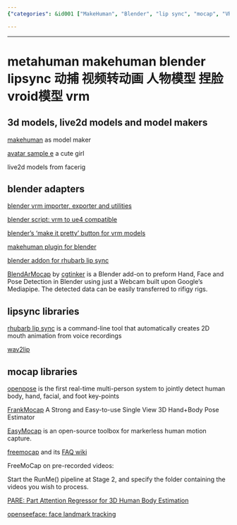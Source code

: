 ```yaml
---
{"categories": &id001 ["MakeHuman", "Blender", "lip sync", "mocap", "VRM files", "real-time human body tracking", "import/export"], "category": "3D Modeling", "date": "2023-12-22 23:52:59", "description": "This article delves into the world of MakeHuman, a popular software for model making. It covers various techniques and tools used in Blender to achieve lip sync and mocap effects. Additionally, it highlights several libraries useful for real-time human body tracking and VRM file import/export.", "tags": *id001, "title": "metahuman makehuman blender lipsync 动捕 视频转动画 人物模型 捏脸 vroid模型 vrm"}

---
```


------

# metahuman makehuman blender lipsync 动捕 视频转动画 人物模型 捏脸 vroid模型 vrm

## 3d models, live2d models and model makers

[makehuman](https://github.com/makehumancommunity/makehuman) as model maker

[avatar sample e](https://vroid.pixiv.help/hc/en-us/articles/360014900273-AvatarSample-E) a cute girl

live2d models from facerig

## blender adapters

[blender vrm importer, exporter and utilities](https://github.com/saturday06/VRM_Addon_for_Blender)

[blender script: vrm to ue4 compatible](https://github.com/MakotoIchinose/VRoid2UE4_BlenderScripts/)

[blender's 'make it pretty' button for vrm models](https://github.com/cmd410/VRoidBones)

[makehuman plugin for blender](https://github.com/makehumancommunity/makehuman-plugin-for-blender)

[blender addon for rhubarb lip sync](https://github.com/scaredyfish/blender-rhubarb-lipsync)

[BlendArMocap](https://github.com/cgtinker/BlendArMocap) by [cgtinker](https://cgtinker.com/) is a Blender add-on to preform Hand, Face and Pose Detection in Blender using just a Webcam built upon Google's Mediapipe. The detected data can be easily transferred to rifigy rigs. 

## lipsync libraries

[rhubarb lip sync](https://github.com/DanielSWolf/rhubarb-lip-sync) is a command-line tool that automatically creates 2D mouth animation from voice recordings

[wav2lip](https://github.com/Rudrabha/Wav2Lip)

## mocap libraries

[openpose](https://github.com/CMU-Perceptual-Computing-Lab/openpose) is the first real-time multi-person system to jointly detect human body, hand, facial, and foot key-points

[FrankMocap](https://github.com/facebookresearch/frankmocap) A Strong and Easy-to-use Single View 3D Hand+Body Pose Estimator

[EasyMocap](https://github.com/zju3dv/EasyMocap) is an open-source toolbox for markerless human motion capture.

[freemocap](https://github.com/freemocap/freemocap#readme) and its [FAQ wiki](https://github.com/freemocap/freemocap/wiki/FAQ#does-freemocap-work-on-pre-recorded-videos)

FreeMoCap on pre-recorded videos:

Start the RunMe() pipeline at Stage 2, and specify the folder containing the videos you wish to process.

[PARE: Part Attention Regressor for 3D Human Body Estimation](https://github.com/mkocabas/PARE)

[openseeface: face landmark tracking](https://github.com/emilianavt/OpenSeeFace)

